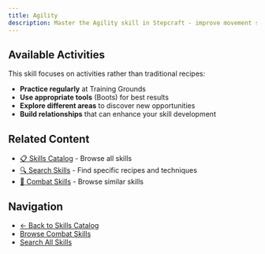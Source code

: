 ```yaml
---
title: Agility
description: Master the Agility skill in Stepcraft - improve movement speed, reflexes, and dexterity through training and practice
---
```


## Available Activities

This skill focuses on activities rather than traditional recipes:

- **Practice regularly** at Training Grounds
- **Use appropriate tools** (Boots) for best results
- **Explore different areas** to discover new opportunities
- **Build relationships** that can enhance your skill development

## Related Content

- [📋 Skills Catalog](/docs/skills) - Browse all skills
- [🔍 Search Skills](/search) - Find specific recipes and techniques
- [📝 Combat Skills](/docs/skills#combat) - Browse similar skills

## Navigation

- [← Back to Skills Catalog](/docs/skills)
- [Browse Combat Skills](/docs/skills#combat)
- [Search All Skills](/search)
